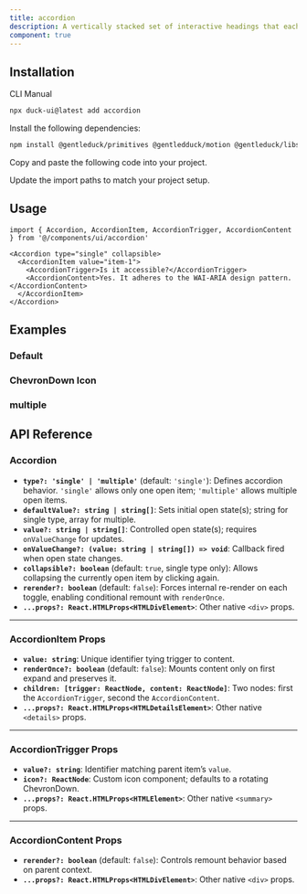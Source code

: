 ```yaml
---
title: accordion
description: A vertically stacked set of interactive headings that each reveal a section of content.
component: true
---
```


<ComponentPreview
  name="accordion-1"
  className="[&_.preview>[data-orientation=vertical]]:sm:max-w-[70%]"
  description="An accordion with three items"
/>

## Installation

<Tabs defaultValue="cli">

<TabsList>
  <TabsTrigger value="cli">CLI</TabsTrigger>
  <TabsTrigger value="manual">Manual</TabsTrigger>
</TabsList>

<TabsContent value="cli">

```bash
npx duck-ui@latest add accordion
```

</TabsContent>

<TabsContent value="manual">

<Steps>

<Step>Install the following dependencies:</Step>

```bash
npm install @gentleduck/primitives @gentledduck/motion @gentleduck/libs
```

<Step>Copy and paste the following code into your project.</Step>

<ComponentSource name="accordion" />

<Step>Update the import paths to match your project setup.</Step>

</Steps>

</TabsContent>

</Tabs>

## Usage

```tsx
import { Accordion, AccordionItem, AccordionTrigger, AccordionContent } from '@/components/ui/accordion'
```

```tsx
<Accordion type="single" collapsible>
  <AccordionItem value="item-1">
    <AccordionTrigger>Is it accessible?</AccordionTrigger>
    <AccordionContent>Yes. It adheres to the WAI-ARIA design pattern.</AccordionContent>
  </AccordionItem>
</Accordion>
```

## Examples

### Default

<ComponentPreview
  name="accordion-2"
  description="default accordion"
/>

### ChevronDown Icon

<ComponentPreview
  name="accordion-3"
  description="accordion with chevron icon"
/>

### multiple

<ComponentPreview
  name="accordion-4"
  description="accordion multiple"
/>

## API Reference

### **Accordion**

* **`type?: 'single' | 'multiple'`** (default: `'single'`): Defines accordion behavior. `'single'` allows only one open item; `'multiple'` allows multiple open items.
* **`defaultValue?: string | string[]`**: Sets initial open state(s); string for single type, array for multiple.
* **`value?: string | string[]`**: Controlled open state(s); requires `onValueChange` for updates.
* **`onValueChange?: (value: string | string[]) => void`**: Callback fired when open state changes.
* **`collapsible?: boolean`** (default: `true`, single type only): Allows collapsing the currently open item by clicking again.
* **`rerender?: boolean`** (default: `false`): Forces internal re-render on each toggle, enabling conditional remount with `renderOnce`.
* **`...props?: React.HTMLProps<HTMLDivElement>`**: Other native `<div>` props.

---

### **AccordionItem Props**

* **`value: string`**: Unique identifier tying trigger to content.
* **`renderOnce?: boolean`** (default: `false`): Mounts content only on first expand and preserves it.
* **`children: [trigger: ReactNode, content: ReactNode]`**: Two nodes: first the `AccordionTrigger`, second the `AccordionContent`.
* **`...props?: React.HTMLProps<HTMLDetailsElement>`**: Other native `<details>` props.

---

### **AccordionTrigger Props**

* **`value?: string`**: Identifier matching parent item’s `value`.
* **`icon?: ReactNode`**: Custom icon component; defaults to a rotating ChevronDown.
* **`...props?: React.HTMLProps<HTMLElement>`**: Other native `<summary>` props.

---

### **AccordionContent Props**

* **`rerender?: boolean`** (default: `false`): Controls remount behavior based on parent context.
* **`...props?: React.HTMLProps<HTMLDivElement>`**: Other native `<div>` props.

